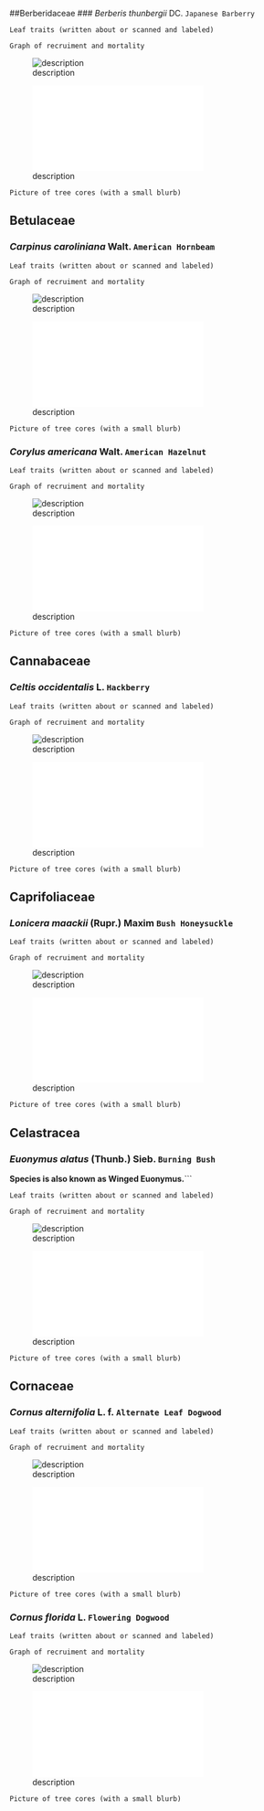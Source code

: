 ##Berberidaceae
### *Berberis thunbergii* DC. ```Japanese Barberry```

```Leaf traits (written about or scanned and labeled)```

```Graph of recruiment and mortality```

![description](maps_figures_tables/ch_3_range_maps_SCBI_plot/beth.jpg)

![description](maps_figures_tables/ch_3_US_range_maps/berberis_thunbergii_map.html)

```Picture of tree cores (with a small blurb)```

## Betulaceae
### *Carpinus caroliniana* Walt. ```American Hornbeam```

```Leaf traits (written about or scanned and labeled)```

```Graph of recruiment and mortality```

![description](maps_figures_tables/ch_3_range_maps_SCBI_plot/caca.jpg)

![description](maps_figures_tables/ch_3_US_range_maps/carpinus_caroliniana_map.html)

```Picture of tree cores (with a small blurb)```

###	*Corylus americana*	Walt. ```American Hazelnut```

```Leaf traits (written about or scanned and labeled)```

```Graph of recruiment and mortality```

![description](maps_figures_tables/ch_3_range_maps_SCBI_plot/coam.jpg)

![description](maps_figures_tables/ch_3_US_range_maps/corylus_americana_map.html)

```Picture of tree cores (with a small blurb)```

## Cannabaceae
### *Celtis occidentalis*	L. ```Hackberry```

```Leaf traits (written about or scanned and labeled)```

```Graph of recruiment and mortality```

![description](maps_figures_tables/ch_3_range_maps_SCBI_plot/ceoc.jpg)

![description](maps_figures_tables/ch_3_US_range_maps/celtis_occidentalis_map.html)

```Picture of tree cores (with a small blurb)```

## Caprifoliaceae
### *Lonicera maackii* (Rupr.) Maxim ```Bush Honeysuckle```

```Leaf traits (written about or scanned and labeled)```

```Graph of recruiment and mortality```

![description](maps_figures_tables/ch_3_range_maps_SCBI_plot/loma.jpg)

![description](maps_figures_tables/ch_3_US_range_maps/lonicera_maackii_map.html)

```Picture of tree cores (with a small blurb)```

## Celastracea
### *Euonymus alatus* (Thunb.) Sieb. ```Burning Bush```
**Species is also known as Winged Euonymus.**```

```Leaf traits (written about or scanned and labeled)```

```Graph of recruiment and mortality```

![description](maps_figures_tables/ch_3_range_maps_SCBI_plot/eual.jpg)

![description](maps_figures_tables/ch_3_US_range_maps/euonymus_alatus_map.html)

```Picture of tree cores (with a small blurb)```

## Cornaceae
### *Cornus alternifolia*	L. f. ```Alternate Leaf Dogwood```

```Leaf traits (written about or scanned and labeled)```

```Graph of recruiment and mortality```

![description](maps_figures_tables/ch_3_range_maps_SCBI_plot/coal.jpg)

![description](maps_figures_tables/ch_3_US_range_maps/cornus_alternifolia_map.html)

```Picture of tree cores (with a small blurb)```

### *Cornus florida* L. ```Flowering Dogwood```

```Leaf traits (written about or scanned and labeled)```

```Graph of recruiment and mortality```

![description](maps_figures_tables/ch_3_range_maps_SCBI_plot/cofl.jpg)

![description](maps_figures_tables/ch_3_US_range_maps/cornus_florida_map.html)

```Picture of tree cores (with a small blurb)```